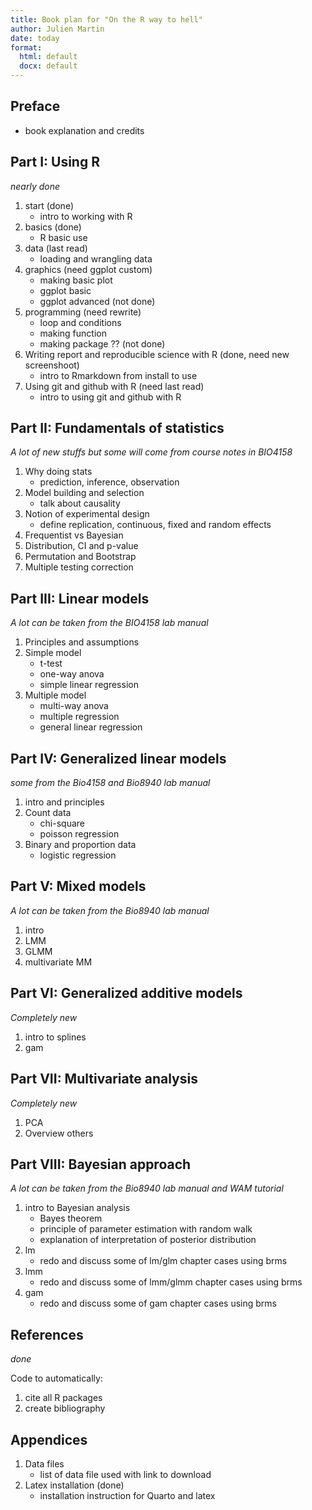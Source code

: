 ```yaml
---
title: Book plan for "On the R way to hell"
author: Julien Martin
date: today
format:
  html: default
  docx: default
---
```



## Preface

- book explanation and credits

## Part I: Using R
[*nearly done*]{.aside}

1. start (done)
    - intro to working with R
1. basics (done)
    - R basic use
1. data (last read)
    - loading and wrangling data
1. graphics (need ggplot custom)
    - making basic plot
    - ggplot basic
    - ggplot advanced (not done)
1. programming (need rewrite)
    - loop and conditions
    - making function
    - making package ?? (not done)
1. Writing report and reproducible science with R (done, need new screenshoot)
    - intro to Rmarkdown from install to use
1. Using git and github with R (need last read)
    - intro to using git and github with R

## Part II: Fundamentals of statistics

[*A lot of new stuffs but some will come from course notes in BIO4158*]{.aside}

1. Why doing stats 
    - prediction, inference, observation
1. Model building and selection 
    - talk about causality
1. Notion of experimental design 
    - define replication, continuous, fixed and random effects
1. Frequentist vs Bayesian
1. Distribution, CI and p-value
1. Permutation and Bootstrap
1. Multiple testing correction

## Part III: Linear models
[*A lot can be taken from the BIO4158 lab manual*]{.aside}

1. Principles and assumptions
1. Simple model
    - t-test
    - one-way anova
    - simple linear regression
1. Multiple model
    - multi-way anova
    - multiple regression
    - general linear regression

## Part IV: Generalized linear models
[*some from the Bio4158 and Bio8940 lab manual*]{.aside}

1. intro and principles
1. Count data
    - chi-square
    - poisson regression
1. Binary and proportion data
    - logistic regression

## Part V: Mixed models
[*A lot can be taken from the Bio8940 lab manual*]{.aside}

1. intro
1. LMM
1. GLMM
1. multivariate MM

## Part VI: Generalized additive models
[*Completely new*]{.aside}

1. intro to splines
1. gam

## Part VII: Multivariate analysis
[*Completely new*]{.aside}

1. PCA
1. Overview others

## Part VIII: Bayesian approach
[*A lot can be taken from the Bio8940 lab manual and WAM tutorial*]{.aside}

1. intro to Bayesian analysis
    - Bayes theorem
    - principle of parameter estimation with random walk
    - explanation of interpretation of posterior distribution
1. lm
    - redo and discuss some of lm/glm chapter cases using brms
1. lmm
    - redo and discuss some of lmm/glmm chapter cases using brms
1. gam
    - redo and discuss some of gam chapter cases using brms

## References 
[*done*]{.aside}

Code to automatically:

1. cite all R packages
1. create bibliography

## Appendices

1. Data files
    - list of data file used with link to download
1. Latex installation (done)
    - installation instruction for Quarto and latex
